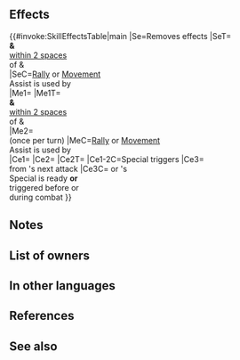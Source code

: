 {{Special
|tagid=SID_大いなる癒しの手
|intID=4782
|exclusive=1
|canUseWeapon={{WeaponList|exclude=Staff}}
|canUseMove={{MoveList|All}}
|cost=500
|cooldown=3
|effect=When Special triggers, boosts damage by 60% of unit's Res and neutralizes foe's "reduces damage by X%" effects from foe's non-Special skills.<br><br>If unit's or foe's Special is ready, or unit's or foe's Special triggered before or during this combat, reduces damage from foe's next attack by 40% (once per combat; excluding area-of-effect Specials).<br><br>If a Rally or movement Assist skill is used by unit, restores 20 HP to allies within 2 spaces of both unit and target ally after movement (including target ally; excluding unit), and neutralizes any【Penalty】on those allies (does not stack even if effect ranges of unit and target overlap), and grants another action to unit (additional action granted once per turn only; if another effect that grants additional action to unit has been triggered at the same time, this effect is also considered to have been triggered).<br><br>【Penalty】<br>All effects that last "on foe through its next action." Includes penalties inflicted by a skill like Panic or Threaten and negative status effects (preventing counterattacks, restricting movement, or the effects of a skill like Triangle Adept or Guard).
|required=Sol
|properties=random_owner,offensive_special
}}
==Effects==
{{#invoke:SkillEffectsTable|main
|Se=Removes {{Kp|Penalty}} effects
|SeT={{Tgt|Target Ally}}<br>'''&''' {{Tgt|Allies}}<br>[[within 2 spaces]]<br>of {{Tgt|Unit}} &<br>{{Tgt|Target Ally}}
|SeC=[[Rally Assist|Rally]] or [[Movement Assist|Movement]]<br>Assist is used by<br>{{Tgt|Unit}}
|Me1={{Eft|Heal|20}}
|Me1T={{Tgt|Target Ally}}<br>'''&''' {{Tgt|Allies}}<br>[[within 2 spaces]]<br>of {{Tgt|Unit}} &<br>{{Tgt|Target Ally}}
|Me2={{Eft|Another Action}}<br>(once per turn)
|MeC=[[Rally Assist|Rally]] or [[Movement Assist|Movement]]<br>Assist is used by<br>{{Tgt|Unit}}
|Ce1={{Eft|Damage Boost|60% of {{Tgt|Unit}}'s Res}}
|Ce2={{Eft|Neutralize Damage Reduction}}
|Ce2T={{Tgt|Foe}}
|Ce1-2C=Special triggers
|Ce3={{Eft|Damage Reduction|40%}}<br>from {{Tgt|Foe}}'s next attack
|Ce3C={{Tgt|Unit}} or {{Tgt|Foe}}'s<br>Special is ready '''or'''<br>triggered before or<br>during combat 
}}

==Notes==
{{DamageBoost}}
{{DamageReductionNeutralization}}
{{DamagePercentageReduction}}
{{Penalty neutralization|negstatuses=all {{Kp|Penalty}} effects}}
{{Galeforce notes|special=0}}

==List of owners==
{{Skill Hero List}}
==In other languages==
{{OtherLanguages
|japanese=
|german=
|spanishEU=
|spanishLA=
|french=
|italian=
|chineseTW=
|portuguese=
}}
==References==
<references/>
==See also==
{{See also skills|cond=(Scategory='special' AND Description LIKE '%boosts damage%of unit_s Res%' OR (Description LIKE '%if a Rally%skill%' OR Description LIKE '%if a%movement assist skill%') AND Description LIKE '%assist%restores%HP%allies%') AND Exclusive='1'}}
{{Specials Navbox}}